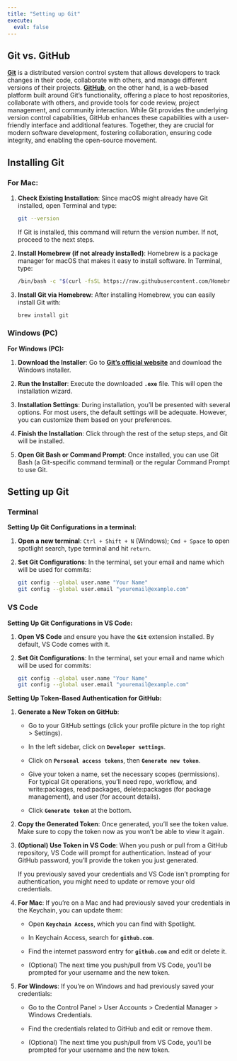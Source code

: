 ```yaml
---
title: "Setting up Git"
execute:
  eval: false
---
```


## Git vs. GitHub

[**Git**](https://en.wikipedia.org/wiki/Git) is a distributed version control system that allows developers to track changes in their code, collaborate with others, and manage different versions of their projects.
[**GitHub**](https://en.wikipedia.org/wiki/GitHub), on the other hand, is a web-based platform built around Git's functionality, offering a place to host repositories, collaborate with others, and provide tools for code review, project management, and community interaction.
While Git provides the underlying version control capabilities, GitHub enhances these capabilities with a user-friendly interface and additional features.
Together, they are crucial for modern software development, fostering collaboration, ensuring code integrity, and enabling the open-source movement.

## Installing Git

### For Mac:

1.  **Check Existing Installation**: Since macOS might already have Git installed, open Terminal and type:

    ```bash
    git --version
    ```

    If Git is installed, this command will return the version number.
    If not, proceed to the next steps.

2.  **Install Homebrew (if not already installed)**: Homebrew is a package manager for macOS that makes it easy to install software.
    In Terminal, type:

    ```bash
    /bin/bash -c "$(curl -fsSL https://raw.githubusercontent.com/Homebrew/install/HEAD/install.sh)"
    ```

3.  **Install Git via Homebrew**: After installing Homebrew, you can easily install Git with:

    ```bash
    brew install git
    ```

### Windows (PC)

**For Windows (PC):**

1.  **Download the Installer**: Go to [**Git's official website**](https://git-scm.com/) and download the Windows installer.

2.  **Run the Installer**: Execute the downloaded **`.exe`** file.
    This will open the installation wizard.

3.  **Installation Settings**: During installation, you'll be presented with several options.
    For most users, the default settings will be adequate.
    However, you can customize them based on your preferences.

4.  **Finish the Installation**: Click through the rest of the setup steps, and Git will be installed.

5.  **Open Git Bash or Command Prompt**: Once installed, you can use Git Bash (a Git-specific command terminal) or the regular Command Prompt to use Git.

## Setting up Git

### Terminal

**Setting Up Git Configurations in a terminal:**

1.  **Open a new terminal**: `Ctrl + Shift + N` (Windows); `Cmd + Space` to open spotlight search, type terminal and hit `return`.

2.  **Set Git Configurations**: In the terminal, set your email and name which will be used for commits:

    ```bash
    git config --global user.name "Your Name"
    git config --global user.email "youremail@example.com"
    ```

### VS Code

**Setting Up Git Configurations in VS Code:**

1.  **Open VS Code** and ensure you have the **`Git`** extension installed.
    By default, VS Code comes with it.

2.  **Set Git Configurations**: In the terminal, set your email and name which will be used for commits:

    ```bash
    git config --global user.name "Your Name"
    git config --global user.email "youremail@example.com"
    ```

**Setting Up Token-Based Authentication for GitHub:**

1.  **Generate a New Token on GitHub**:

    -   Go to your GitHub settings (click your profile picture in the top right \> Settings).

    -   In the left sidebar, click on **`Developer settings`**.

    -   Click on **`Personal access tokens`**, then **`Generate new token`**.

    -   Give your token a name, set the necessary scopes (permissions).
        For typical Git operations, you'll need repo, workflow, and write:packages, read:packages, delete:packages (for package management), and user (for account details).

    -   Click **`Generate token`** at the bottom.

2.  **Copy the Generated Token**: Once generated, you'll see the token value.
    Make sure to copy the token now as you won't be able to view it again.

3.  **(Optional) Use Token in VS Code**: When you push or pull from a GitHub repository, VS Code will prompt for authentication.
    Instead of your GitHub password, you'll provide the token you just generated.

    If you previously saved your credentials and VS Code isn't prompting for authentication, you might need to update or remove your old credentials.

4.  **For Mac**: If you're on a Mac and had previously saved your credentials in the Keychain, you can update them:

    -   Open **`Keychain Access`**, which you can find with Spotlight.

    -   In Keychain Access, search for **`github.com`**.

    -   Find the internet password entry for **`github.com`** and edit or delete it.

    -   (Optional) The next time you push/pull from VS Code, you'll be prompted for your username and the new token.

5.  **For Windows**: If you're on Windows and had previously saved your credentials:

    -   Go to the Control Panel \> User Accounts \> Credential Manager \> Windows Credentials.

    -   Find the credentials related to GitHub and edit or remove them.

    -   (Optional) The next time you push/pull from VS Code, you'll be prompted for your username and the new token.
